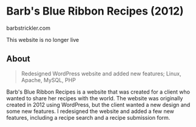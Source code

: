 # Barb's Blue Ribbon Recipes (2012)
<ThickText>barbstrickler.com</ThickText>

<Callout type='warning' emoji='⚠️'>
  This website is no longer live
</Callout>

## About

> Redesigned WordPress website and added new features; Linux, Apache, MySQL, PHP

Barb's Blue Ribbon Recipes is a website that was created for a client who wanted to share her recipes with the world. The website was originally created in 2012 using WordPress, but the client wanted a new design and some new features. I redesigned the website and added a few new features, including a recipe search and a recipe submission form.

